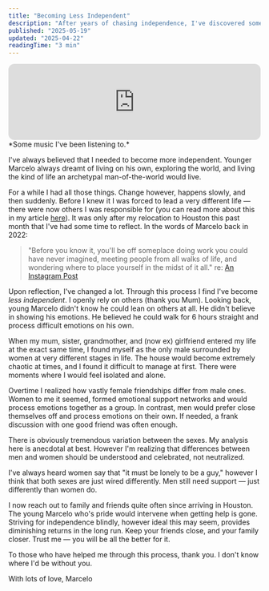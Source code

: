 ```yaml
---
title: "Becoming Less Independent"
description: "After years of chasing independence, I've discovered something beautiful about relying on others — here's what changed when I stopped trying to do everything alone."
published: "2025-05-19"
updated: "2025-04-22"
readingTime: "3 min"
---
```



<Aside translateY={0}>
<iframe style="border-radius:12px" src="https://open.spotify.com/embed/track/4MLZUtTBE5eTu7Gv54pPZn?utm_source=generator" width="100%" height="152" frameBorder="0" allowfullscreen="" allow="autoplay; clipboard-write; encrypted-media; fullscreen; picture-in-picture" loading="lazy"></iframe>
*Some music I've been listening to.*
</Aside>

I've always believed that I needed to become more independent. Younger Marcelo always dreamt of living on his own, exploring the world, and living the kind of life an archetypal man-of-the-world would live.

For a while I had all those things. Change however, happens slowly, and then suddenly. Before I knew it I was forced to lead a very different life — there were now others I was responsible for (you can read more about this in my article [here](https://writing.marcelo.app/p/openness-and-relationships)). It was only after my relocation to Houston this past month that I've had some time to reflect. In the words of Marcelo back in 2022:

>"Before you know it, you'll be off someplace doing work you could have never imagined, meeting people from all walks of life, and wondering where to place yourself in the midst of it all."
>re: <a href="https://www.instagram.com/p/CbJFLf6M38g/?utm_source=ig_web_copy_link&igsh=MzRlODBiNWFlZA==">An Instagram Post</a>

Upon reflection, I've changed a lot. Through this process I find I've become *less independent*. I openly rely on others (thank you Mum). Looking back, young Marcelo didn't know he could lean on others at all. He didn't believe in showing his emotions. He believed he could walk for 6 hours straight and process difficult emotions on his own.

When my mum, sister, grandmother, and (now ex) girlfriend entered my life at the exact same time, I found myself as the only male surrounded by women at very different stages in life. The house would become extremely chaotic at times, and I found it difficult to manage at first. There were moments where I would feel isolated and alone.

Overtime I realized how vastly female friendships differ from male ones. Women to me it seemed, formed emotional support networks and would process emotions together as a group. In contrast, men would prefer close themselves off and process emotions on their own. If needed, a frank discussion with one good friend was often enough.

<Aside>
There is obviously tremendous variation between the sexes. My analysis here is anecdotal at best. However I'm realizing that differences between men and women should be understood and celebrated, not neutralized.
</Aside>

I've always heard women say that "it must be lonely to be a guy," however I think that both sexes are just wired differently. Men still need support — just differently than women do.

I now reach out to family and friends quite often since arriving in Houston. The young Marcelo who's pride would intervene when getting help is gone. Striving for independence blindly, however ideal this may seem, provides diminishing returns in the long run. Keep your friends close, and your family closer. Trust me — you will be all the better for it.

To those who have helped me through this process, thank you. I don't know where I'd be without you.

With lots of love, Marcelo
